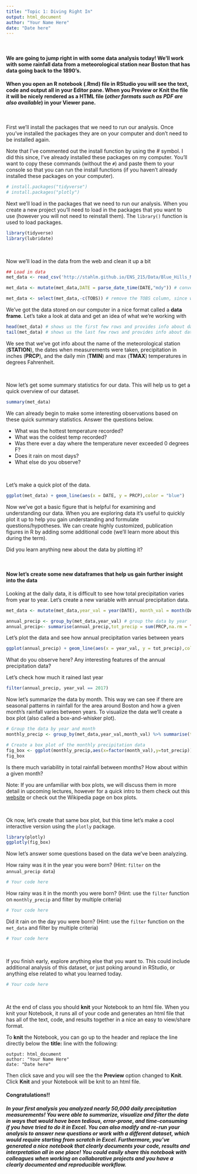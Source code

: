 ---
title: "Topic 1: Diving Right In"
output: html_document
author: "Your Name Here"
date: "Date here"
---

<br/>

#### We are going to jump right in with some data analysis today!  We'll work with some rainfall data from a meteorological station near Boston that has data going back to the 1890's.

#### When you open an **R notebook** (.Rmd) file in **RStudio** you will see the text, code and output all in your **Editor pane**.  When you **Preview** or **Knit** the file it will be nicely rendered as a **HTML** file (*other formats such as PDF are also available*) in your **Viewer pane**. 

<br/>

First we'll install the packages that we need to run our analysis.  Once you've installed the packages they are on your computer and don't need to be installed again.

Note that I've commented out the install function by using the # symbol.  I did this since, I've already installed these packages on my computer.  You'll want to copy these commands (without the `#`) and paste them to your console so that you can run the install functions (if you haven't already installed these packages on your computer).
```{r}
# install.packages("tidyverse") 
# install.packages("plotly")
```

Next we'll load in the packages that we need to run our analysis.  When you create a new project you'll need to load in the packages that you want to use (however you will not need to reinstall them).  The `library()` function is used to load packages.
```{r message=FALSE}
library(tidyverse)
library(lubridate)
```

<br/>

Now we'll load in the data from the web and clean it up a bit
```{r}
## Load in data
met_data <- read_csv('http://stahlm.github.io/ENS_215/Data/Blue_Hills_MA_Precip_Temp_Data_1.csv')

met_data <- mutate(met_data,DATE = parse_date_time(DATE,"mdy")) # convert date into computable format

met_data <- select(met_data,-c(TOBS)) # remove the TOBS column, since we won't use it
```

We've got the data stored on our computer in a nice format called a **data frame**.  Let's take a look at data and get an idea of what we're working with
```{r}
head(met_data) # shows us the first few rows and provides info about data types
tail(met_data) # shows us the last few rows and provides info about data types

```

We see that we've got info about the name of the meteorological station (**STATION**), the dates when measurements were taken, precipitation in inches (**PRCP**), and the daily min (**TMIN**) and max (**TMAX**) temperatures in degrees Fahrenheit.

<br/>

Now let's get some summary statistics for our data.  This will help us to get a quick overview of our dataset.
```{r}
summary(met_data)
```
We can already begin to make some interesting observations based on these quick summary statistics.  Answer the questions below.     

* What was the hottest temperature recorded?  
* What was the coldest temp recorded?  
* Was there ever a day where the temperature never exceeded 0 degrees F?  
* Does it rain on most days?
* What else do you observe? 

<br/>

Let's make a quick plot of the data.
```{r}
ggplot(met_data) + geom_line(aes(x = DATE, y = PRCP),color = "blue") 
```

Now we've got a basic figure that is helpful for examining and understanding our data.  When you are exploring data it's useful to quickly plot it up to help you gain understanding and formulate questions/hypotheses.  We can create highly customized, publication figures in R by adding some additional code (we'll learn more about this during the term).

Did you learn anything new about the data by plotting it?

<br/>

#### Now let's create some new dataframes that help us gain further insight into the data
Looking at the daily data, it is difficult to see how total precipitation varies from year to year.  Let's create a new variable with annual precipitation data.
```{r}
met_data <- mutate(met_data,year_val = year(DATE), month_val = month(DATE), day_val = day(DATE)) # add columns for year, month, and day

annual_precip <- group_by(met_data,year_val) # group the data by year
annual_precip<- summarise(annual_precip,tot_precip = sum(PRCP,na.rm = TRUE)) # create a new data frame that has the total annual precipitation (inches)
```


Let's plot the data and see how annual precipitation varies between years

```{r}
ggplot(annual_precip) + geom_line(aes(x = year_val, y = tot_precip),color = "blue") + geom_point(aes(x = year_val, y = tot_precip),color = "black") 
```

What do you observe here?  Any interesting features of the annual precipitation data?


Let's check how much it rained last year
```{r}
filter(annual_precip, year_val == 2017)
```

Now let's summarize the data by month.  This way we can see if there are seasonal patterns in rainfall for the area around Boston and how a given month's rainfall varies between years.  To visualize the data we'll create a box plot (also called a box-and-whisker plot).
```{r}

# Group the data by year and month
monthly_precip <- group_by(met_data,year_val,month_val) %>% summarise(tot_precip = sum(PRCP, na.rm = TRUE))

# Create a box plot of the monthly precipitation data
fig_box <- ggplot(monthly_precip,aes(x=factor(month_val),y=tot_precip)) + geom_boxplot()
fig_box
```

Is there much variability in total rainfall between months?  How about within a given month?  

Note: If you are unfamiliar with box plots, we will discuss them in more detail in upcoming lectures, however for a quick intro to them check out this [website](https://towardsdatascience.com/understanding-boxplots-5e2df7bcbd51) or check out the Wikipedia page on box plots.  

<br/>

Ok now, let's create that same box plot, but this time let's make a cool interactive version using the `plotly` package.
```{r}
library(plotly)
ggplotly(fig_box)

```

Now let's answer some questions based on the data we've been analyzing.  

How rainy was it in the year you were born?  (Hint: `filter` on the `annual_precip data`)
```{r}
# Your code here
```

How rainy was it in the month you were born? (Hint: use the `filter` function on `monthly_precip` and filter by multiple criteria)  
```{r}
# Your code here
```


Did it rain on the day you were born? (Hint: use the `filter` function on the `met_data` and filter by multiple criteria)

```{r}
# Your code here
```

<br/>

If you finish early, explore anything else that you want to.  This could include additional analysis of this dataset, or just poking around in RStudio, or anything else related to what you learned today.

```{r}
# Your code here
```

<br/>

At the end of class you should **knit** your Notebook to an html file.  When you knit your Notebook, it runs all of your code and generates an html file that has all of the text, code, and results together in a nice an easy to view/share format.  

To **knit** the Notebook, you can go up to the header and replace the line directly below the **title:** line with the following:

`output: html_document`  
`author: "Your Name Here"`  
`date: "Date here"`  

Then click save and you will see the the **Preview** option changed to **Knit**.  Click **Knit** and your Notebook will be knit to an html file.

#### Congratulations!!
##### In your first analysis you analyzed nearly 50,000 daily precipitation measurements!  You were able to summarize, visualize and filter the data in ways that would have been tedious, error-prone, and time-consuming if you have tried to do it in Excel.  You can also modify and re-run your analysis to answer new questions or work with a different dataset, which would require starting from scratch in Excel.  Furthermore, you've generated a nice notebook that clearly documents your code, results and interpretation all in one place!  You could easily share this notebook with colleagues when working on collaborative projects and you have a clearly documented and reproducible workflow.